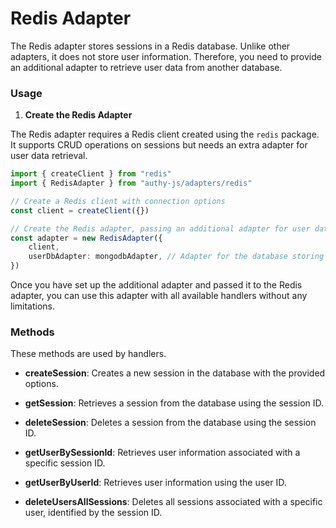 # Redis Adapter

The Redis adapter stores sessions in a Redis database. Unlike other adapters, it does not store user information. Therefore, you need to provide an additional adapter to retrieve user data from another database.

### Usage

1. **Create the Redis Adapter**

The Redis adapter requires a Redis client created using the `redis` package. It supports CRUD operations on sessions but needs an extra adapter for user data retrieval.

```ts copy
import { createClient } from "redis"
import { RedisAdapter } from "authy-js/adapters/redis"

// Create a Redis client with connection options
const client = createClient({})

// Create the Redis adapter, passing an additional adapter for user data retrieval
const adapter = new RedisAdapter({
    client,
    userDbAdapter: mongodbAdapter, // Adapter for the database storing user information
})
```

Once you have set up the additional adapter and passed it to the Redis adapter, you can use this adapter with all available handlers without any limitations.

### Methods

These methods are used by handlers.

-   **createSession**: Creates a new session in the database with the provided options.

-   **getSession**: Retrieves a session from the database using the session ID.

-   **deleteSession**: Deletes a session from the database using the session ID.

-   **getUserBySessionId**: Retrieves user information associated with a specific session ID.

-   **getUserByUserId**: Retrieves user information using the user ID.

-   **deleteUsersAllSessions**: Deletes all sessions associated with a specific user, identified by the session ID.
